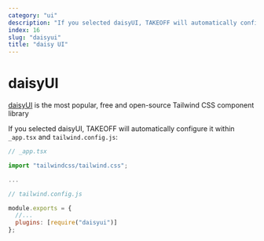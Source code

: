 ```yaml
---
category: "ui"
description: "If you selected daisyUI, TAKEOFF will automatically configure it."
index: 16
slug: "daisyui"
title: "daisy UI"
---
```


# daisyUI

[daisyUI](https://daisyui.com/) is the most popular, free and open-source Tailwind CSS component library

If you selected daisyUI, TAKEOFF will automatically configure it within `_app.tsx` and `tailwind.config.js`:

```jsx
// _app.tsx

import "tailwindcss/tailwind.css";

...
```

```js
// tailwind.config.js

module.exports = {
  //...
  plugins: [require("daisyui")]
};
```
